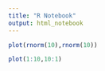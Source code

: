 ```yaml
---
title: "R Notebook"
output: html_notebook
---
```



```r
plot(rnorm(10),rnorm(10))
```

```r
plot(1:10,10:1)
```

